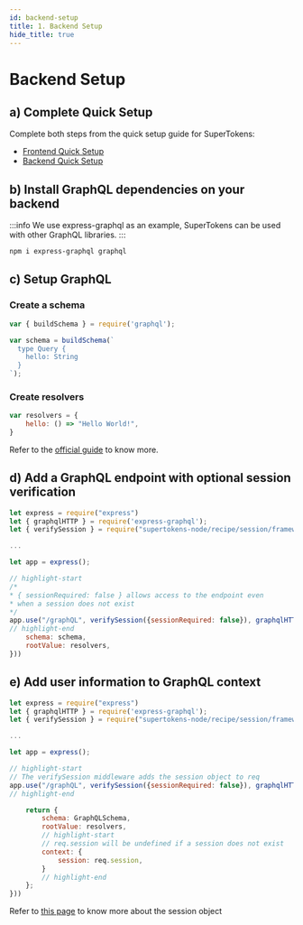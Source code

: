 ```yaml
---
id: backend-setup
title: 1. Backend Setup
hide_title: true
---
```


<!-- COPY DOCS -->
<!-- ./session/graphql-integration/backend-setup.mdx -->

# Backend Setup

## a) Complete Quick Setup

Complete both steps from the quick setup guide for SuperTokens:
- [Frontend Quick Setup](../quick-setup/Frontend)
- [Backend Quick Setup](../quick-setup/backend)

## b) Install GraphQL dependencies on your backend

:::info
We use express-graphql as an example, SuperTokens can be used with other GraphQL libraries.
:::

```bash
npm i express-graphql graphql
```

## c) Setup GraphQL

### Create a schema 

```jsx
var { buildSchema } = require('graphql');

var schema = buildSchema(`
  type Query {
    hello: String
  }
`);
```

### Create resolvers

```jsx
var resolvers = {
    hello: () => "Hello World!",
}
```

Refer to the [official guide](https://graphql.org/learn/) to know more.

## d) Add a GraphQL endpoint with optional session verification

```jsx
let express = require("express")
let { graphqlHTTP } = require('express-graphql');
let { verifySession } = require("supertokens-node/recipe/session/framework/express");

...

let app = express();

// highlight-start
/*
* { sessionRequired: false } allows access to the endpoint even 
* when a session does not exist
*/
app.use("/graphQL", verifySession({sessionRequired: false}), graphqlHTTP({
// highlight-end
    schema: schema,
    rootValue: resolvers,
}))
```

## e) Add user information to GraphQL context

```jsx
let express = require("express")
let { graphqlHTTP } = require('express-graphql');
let { verifySession } = require("supertokens-node/recipe/session/framework/express");

...

let app = express();

// highlight-start
// The verifySession middleware adds the session object to req
app.use("/graphQL", verifySession({sessionRequired: false}), graphqlHTTP(async (req, res) => {
// highlight-end

    return {
        schema: GraphQLSchema,
        rootValue: resolvers,
        // highlight-start
        // req.session will be undefined if a session does not exist
        context: {
            session: req.session,
        }
        // highlight-end
    };
}))
```

Refer to [this page](../common-customizations/sessions/session-verification-in-api/verify-session#the-session-object) to know more about the session object
